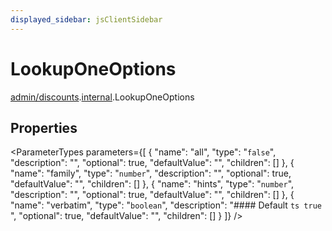 ```yaml
---
displayed_sidebar: jsClientSidebar
---
```



# LookupOneOptions

[admin/discounts](../../modules/admin_discounts.mdx).[internal](../../admin_discounts/modules/admin_discounts.internal.mdx).LookupOneOptions

## Properties

<ParameterTypes parameters={[
  {
    "name": "all",
    "type": "``false``",
    "description": "",
    "optional": true,
    "defaultValue": "",
    "children": []
  },
  {
    "name": "family",
    "type": "`number`",
    "description": "",
    "optional": true,
    "defaultValue": "",
    "children": []
  },
  {
    "name": "hints",
    "type": "`number`",
    "description": "",
    "optional": true,
    "defaultValue": "",
    "children": []
  },
  {
    "name": "verbatim",
    "type": "`boolean`",
    "description": "#### Default ```ts true ```",
    "optional": true,
    "defaultValue": "",
    "children": []
  }
]} />
